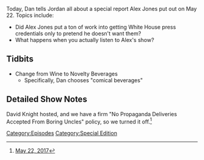 {{DEFAULTSORT:
    #_EPISODE_0044:May 22, 2017
}}{{Episode
    | title           = May 22, 2017
    | caption         = [https://knowledgefight.libsyn.com/knowledge-fight-may-22-2017 Listen to this episode on Libsyn]
    | episodeNumber   = 44
    | length          = 01:13:16
    | airDate         = May 24, 2017
    | coverageDate    = May 22, 2017
    | episodeType     = [[:Category:Special Edition|Special Edition]]
    | previousEpisode = [[43: May 17, 2017]]
    | nextEpisode     = [[45: May 25, 2017]]
|beverage=Strawberry-infused Perrier}}

{{Stub}}

Today, Dan tells Jordan all about a special report Alex Jones put out on May 22. Topics include:

*Did Alex Jones put a ton of work into getting White House press credentials only to pretend he doesn't want them?
*What happens when you actually listen to Alex's show?

==Tidbits==

*Change from Wine to Novelty Beverages
**Specifically, Dan chooses "comical beverages"

==Detailed Show Notes==

David Knight hosted, and we have a firm "No Propaganda Deliveries Accepted From Boring Uncles" policy, so we turned it off.<ref>[https://knowledgefight.com/the-past/2017/5/22/may-22-2017 May 22, 2017]</ref>

[[Category:Episodes]]
[[Category:Special Edition]]

